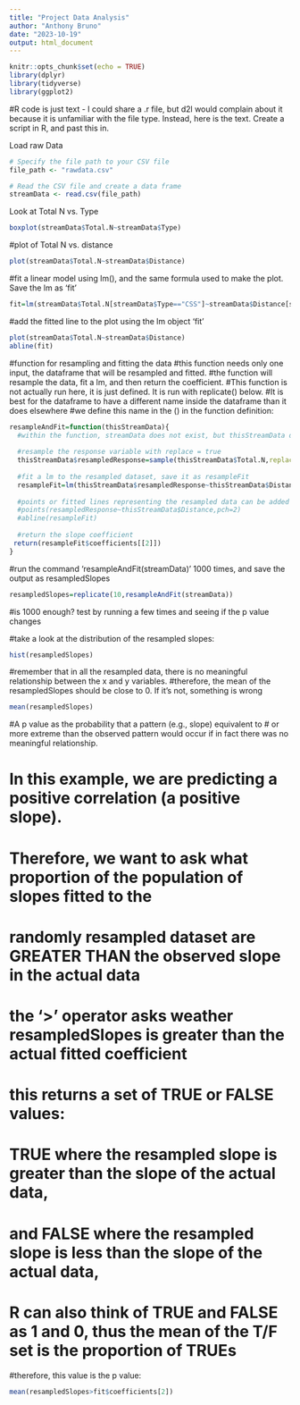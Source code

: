 ```yaml
---
title: "Project Data Analysis"
author: "Anthony Bruno"
date: "2023-10-19"
output: html_document
---
```


```r
knitr::opts_chunk$set(echo = TRUE)
library(dplyr)
library(tidyverse)
library(ggplot2)
```
#R code is just text - I could share a .r file, but d2l would complain about it because it is unfamiliar with the file type.  Instead, here is the text.  Create a script in R, and past this in.

Load raw Data
```r
# Specify the file path to your CSV file
file_path <- "rawdata.csv"

# Read the CSV file and create a data frame
streamData <- read.csv(file_path)
```

Look at Total N vs. Type
```r
boxplot(streamData$Total.N~streamData$Type)
```

#plot of Total N vs. distance
```r
plot(streamData$Total.N~streamData$Distance)
```

#fit a linear model using lm(), and the same formula used to make the plot.  Save the lm as 'fit'
```r
fit=lm(streamData$Total.N[streamData$Type=="CSS"]~streamData$Distance[streamData$Type=="CSS"])
```

#add the fitted line to the plot using the lm object 'fit'
```r
plot(streamData$Total.N~streamData$Distance)
abline(fit)
```


#function for resampling and fitting the data
#this function needs only one input, the dataframe that will be resampled and fitted.
#the function will resample the data, fit a lm, and then return the coefficient.
#This function is not actually run here, it is just defined.  It is run with replicate() below.
#It is best for the dataframe to have a different name inside the dataframe than it does elsewhere
#we define this name in the () in the function definition:
```r
resampleAndFit=function(thisStreamData){
  #within the function, streamData does not exist, but thisStreamData does
  
  #resample the response variable with replace = true
  thisStreamData$resampledResponse=sample(thisStreamData$Total.N,replace=T)
  
  #fit a lm to the resampled dataset, save it as resampleFit
  resampleFit=lm(thisStreamData$resampledResponse~thisStreamData$Distance)
  
  #points or fitted lines representing the resampled data can be added to the plot by uncommenting out these lines:
  #points(resampledResponse~thisStreamData$Distance,pch=2)
  #abline(resampleFit)
  
  #return the slope coefficient
 return(resampleFit$coefficients[[2]])
}

```

#run the command 'resampleAndFit(streamData)' 1000 times, and save the output as resampledSlopes
```r
resampledSlopes=replicate(10,resampleAndFit(streamData))
```

#is 1000 enough?  test by running a few times and seeing if the p value changes

#take a look at the distribution of the resampled slopes:

```r
hist(resampledSlopes)
```

#remember that in all the resampled data, there is no meaningful relationship between the x and y variables.
#therefore, the mean of the resampledSlopes should be close to 0.  If it's not, something is wrong

```r
mean(resampledSlopes)
```


#A p value as the probability that a pattern (e.g., slope) equivalent to 
# or more extreme than the observed pattern would occur if in fact there was no meaningful relationship.


# In this example, we are predicting a positive correlation (a positive slope).
# Therefore, we want to ask what proportion of the population of slopes fitted to the
# randomly resampled dataset are GREATER THAN the observed slope in the actual data
# the '>' operator asks weather resampledSlopes is greater than the actual fitted coefficient
# this returns a set of TRUE or FALSE values:
# TRUE where the resampled slope is greater than the slope of the actual data,
# and FALSE where the resampled slope is less than the slope of the actual data,
# R can also think of TRUE and FALSE as 1 and 0, thus the mean of the T/F set is the proportion of TRUEs

#therefore, this value is the p value:
```r
mean(resampledSlopes>fit$coefficients[2])
```
